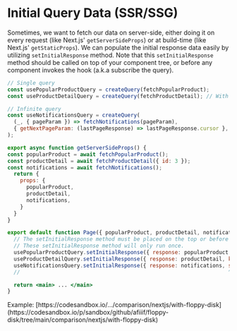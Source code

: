 
# Initial Query Data (SSR/SSG)

Sometimes, we want to fetch our data on server-side,
either doing it on every request (like Next.js' `getServerSideProps`) or at build-time (like Next.js' `getStaticProps`).
We can populate the initial response data easily by utilizing `setInitialResponse` method.
Note that this `setInitialResponse` method should be called on top of your component tree, or before any component invokes the hook (a.k.a subscribe the query).

```jsx
// Single query
const usePopularProductQuery = createQuery(fetchPopularProduct);
const useProductDetailQuery = createQuery(fetchProductDetail); // With dynamic param

// Infinite query
const useNotificationsQuery = createQuery(
  (_, { pageParam }) => fetchNotifications(pageParam),
  { getNextPageParam: (lastPageResponse) => lastPageResponse.cursor },
);

export async function getServerSideProps() {
const popularProduct = await fetchPopularProduct();
const productDetail = await fetchProductDetail({ id: 3 });
const notifications = await fetchNotifications();
  return {
    props: {
      popularProduct,
      productDetail,
      notifications,
    }
  }
}

export default function Page({ popularProduct, productDetail, notifications }) {
  // The setInitialResponse method must be placed on the top or before any component subscribe to the query.
  // These setInitialResponse method will only run once.
  usePopularProductQuery.setInitialResponse({ response: popularProduct });
  useProductDetailQuery.setInitialResponse({ response: productDetail, key: { id: 3 } });
  useNotificationsQuery.setInitialResponse({ response: notifications, skipRevalidation: true });
  //                                                                  ^if we don't want to revalidate on client-side

  return <main> ... </main>
}
```

<Callout type="info" emoji="ℹ️">
Example: [https://codesandbox.io/.../comparison/nextjs/with-floppy-disk](https://codesandbox.io/p/sandbox/github/afiiif/floppy-disk/tree/main/comparison/nextjs/with-floppy-disk)
</Callout>
